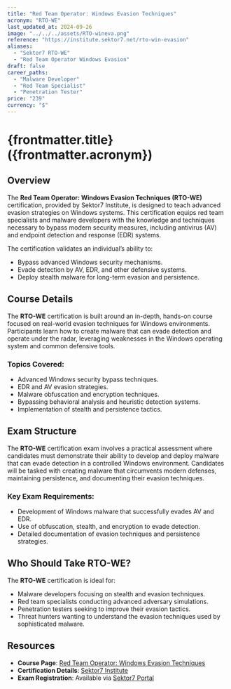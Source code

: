 ```yaml
---
title: "Red Team Operator: Windows Evasion Techniques"
acronym: "RTO-WE"
last_updated_at: 2024-09-26
image: "../../../assets/RTO-wineva.png"
reference: "https://institute.sektor7.net/rto-win-evasion"
aliases:
  - "Sektor7 RTO-WE"
  - "Red Team Operator Windows Evasion"
draft: false
career_paths:
  - "Malware Developer"
  - "Red Team Specialist"
  - "Penetration Tester"
price: "239"
currency: "$"
---
```


# {frontmatter.title} ({frontmatter.acronym})

## Overview

The **Red Team Operator: Windows Evasion Techniques (RTO-WE)** certification, provided by Sektor7 Institute, is designed
to teach advanced evasion strategies on Windows systems. This certification equips red team specialists and malware
developers with the knowledge and techniques necessary to bypass modern security measures, including antivirus (AV) and
endpoint detection and response (EDR) systems.

The certification validates an individual’s ability to:

- Bypass advanced Windows security mechanisms.
- Evade detection by AV, EDR, and other defensive systems.
- Deploy stealth malware for long-term evasion and persistence.

## Course Details

The **RTO-WE** certification is built around an in-depth, hands-on course focused on real-world evasion techniques for
Windows environments. Participants learn how to create malware that can evade detection and operate under the radar,
leveraging weaknesses in the Windows operating system and common defensive tools.

### Topics Covered:

- Advanced Windows security bypass techniques.
- EDR and AV evasion strategies.
- Malware obfuscation and encryption techniques.
- Bypassing behavioral analysis and heuristic detection systems.
- Implementation of stealth and persistence tactics.

## Exam Structure

The **RTO-WE** certification exam involves a practical assessment where candidates must demonstrate their ability to
develop and deploy malware that can evade detection in a controlled Windows environment. Candidates will be tasked with
creating malware that circumvents modern defenses, maintaining persistence, and documenting their evasion techniques.

### Key Exam Requirements:

- Development of Windows malware that successfully evades AV and EDR.
- Use of obfuscation, stealth, and encryption to evade detection.
- Detailed documentation of evasion techniques and persistence strategies.

## Who Should Take RTO-WE?

The **RTO-WE** certification is ideal for:

- Malware developers focusing on stealth and evasion techniques.
- Red team specialists conducting advanced adversary simulations.
- Penetration testers seeking to improve their evasion tactics.
- Threat hunters wanting to understand the evasion techniques used by sophisticated malware.

## Resources

- **Course Page**: [Red Team Operator: Windows Evasion Techniques](https://institute.sektor7.net/rto-win-evasion)
- **Certification Details**: [Sektor7 Institute](https://institute.sektor7.net/)
- **Exam Registration**: Available via [Sektor7 Portal](https://institute.sektor7.net/)

